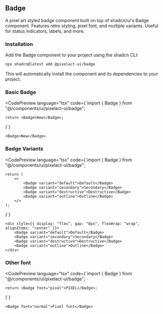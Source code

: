 

## Badge

A pixel art styled badge component built on top of shadcn/ui's Badge component. Features retro styling, pixel font, and multiple variants. Useful for status indicators, labels, and more.

### Installation

Add the Badge component to your project using the shadcn CLI:

```bash
npx shadcn@latest add @pixelact-ui/badge
```

This will automatically install the component and its dependencies to your project.

### Basic Badge

<CodePreview
	language="tsx"
	code={`import { Badge } from "@/components/ui/pixelact-ui/badge";

	return <Badge>New</Badge>;
}`}
>
	<Badge>New</Badge>
</CodePreview>

### Badge Variants

<CodePreview
	language="tsx"
	code={`import { Badge } from "@/components/ui/pixelact-ui/badge";

	return (
		<>
			<Badge variant="default">Default</Badge>
			<Badge variant="secondary">Secondary</Badge>
			<Badge variant="destructive">Destructive</Badge>
			<Badge variant="outline">Outline</Badge>
		</>
	);
}`}
>
	<div style={{ display: "flex", gap: "8px", flexWrap: "wrap", alignItems: "center" }}>
		<Badge variant="default">Default</Badge>
		<Badge variant="secondary">Secondary</Badge>
		<Badge variant="destructive">Destructive</Badge>
		<Badge variant="outline">Outline</Badge>
	</div>
</CodePreview>

### Other font

<CodePreview
	language="tsx"
	code={`import { Badge } from "@/components/ui/pixelact-ui/badge";

	return <Badge font="pixel">PIXEL</Badge>;
}`}
>
	<Badge font="normal">Pixel font</Badge>
</CodePreview>
